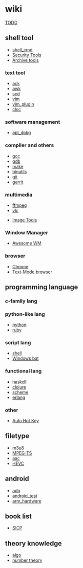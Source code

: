 = wiki =
[[TODO]]

== shell tool ==

* [[shell_cmd]]
* [[security_tool|Security Tools]]
* [[zip_cmd|Archive tools]]
=== text tool ===
* [[ack]]
* [[awk]]
* [[sed]]
* [[vim]]
* [[vim_plugin]]
* [[cloc_usage|cloc]]

=== software management ===
* [[apt_dpkg]]

=== compiler and others ===
* [[gcc]]
* [[gdb]]
* [[make]]
* [[binutils]]
* [[git]]
* [[gerrit]]

=== multimedia ===
* [[ffmpeg]]
* [[vlc]]

* [[image_tool|Image Tools]]
=== Window Manager ===
* [[awesome_linux_WM|Awesome WM]]

=== browser ===
* [[chrome_usage|Chrome]]
* [[text_browser|Text-Mode browser]]

== programming language ==

=== c-family lang ===

=== python-like lang ===
* [[python]]
* [[ruby]]
=== script lang ===
* [[shell]]
* [[win_bat|Windows bat]]
=== functional lang ===
* [[haskell]]
* [[clojure]]
* [[scheme]]
* [[erlang]]

=== other ===
* [[ahk_usage|Auto Hot Key]]

== filetype ==
* [[m3u8]]
* [[mpegts_format|MPEG-TS]]
* [[AAC_format|aac]]
* [[HEVC]]

== android ==
* [[adb]]
* [[android_test]]
* [[arm_hardware]]

== book list ==
* [[6001_SICP|SICP]]

== theory knowledge ==
* [[algo]]
* [[number_theory|number theory]]
